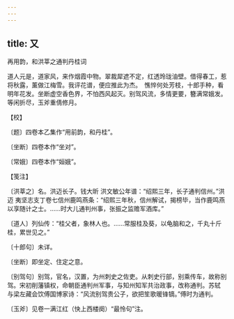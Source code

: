 ```yaml
---
---
---
```

title: 又
---



再用韵，和洪莘之通判丹桂词





道人元是，道家风，来作烟霞中物。翠裁犀遮不定，红透玲珑油壁。借得春工，惹将秋露，薰做江梅雪。我评花谱，便应推此为杰。　憔悴何处芳枝，十郎手种，看明年花发。坐断虚空香色界，不怕西风起灭。别驾风流，多情更要，簪满常娥发。等闲折尽，玉斧重倩修月。





【校】


〔题〕四卷本乙集作“用前韵，和丹桂”。

〔坐断〕四卷本作“坐对”。

〔常娥〕四卷本作“姮娥”。





【笺注】


〔洪莘之〕名。洪迈长子。钱大昕 洪文敏公年谱：“绍熙三年，长子通判信州。”洪迈 夷坚志支丁卷七信州鹿鸣燕条：“绍熙三年秋，信州解试，揭榜毕，当作鹿鸣燕以享随计之士。……时大儿通判州事，张振之监赡军酒库。”

〔道人〕列仙传：“桂父者，象林人也。……常服桂及葵，以龟脑和之，千丸十斤桂，累世见之。”

〔十郎句〕未详。

〔坐断〕即坐定、住定之意。

〔别驾句〕别驾，官名，汉置，为州刺史之佐吏。从刺史行部，别乘传车，故称别驾。宋初削藩镇权，命朝臣通判州军事，与知州知军共治政事，改称通判。苏轼 与梁左藏会饮傅国博家诗：“风流别驾贵公子，欲把笙歌暖锋镝。”傅时为通判。

〔玉斧〕见卷一满江红（快上西楼阕）“最怜句”注。